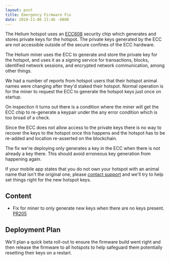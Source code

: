 ```yaml
---
layout: post
title: Emergency Firmware Fix
date: 2019-11-06 21:46 -0800
---
```


The Helium hotspot uses an [ECC608](http://ww1.microchip.com/downloads/en/DeviceDoc/20005927A.pdf)
security chip which generates and stores private keys for the hotspot. The private keys generated by
the ECC are not accessible outside of the secure confines of the ECC hardware.

The Helium miner uses the ECC to generate and store the private key for the hotspot, and uses it as
a signing service for transactions, blocks, identified network sessions, and encrypted network
communication, among other things.

We had a number of reports from hotspot users that their hotspot animal names were changing after
they'd staked their hotspot. Normal operation is for the miner to request the ECC to generate the
hotspot keys just once on startup.

On inspection it turns out there is a condition where the miner will get the ECC chip to re-generate
a keypair under the any error condition which is too broad of a check.

Since the ECC does not allow access to the private keys there is no way to recover the keys to the
hotspot once this happens and the hotspot has to be re-added and location re-asserted on the
blockchain.

The fix we're deploying only generates a key in the ECC when there is not already a key there. This
should avoid erroneous key generation from happening again.

If your mobile app states that you do not own your hotspot with an animal name that isn't the
original one, please [contact support](https://intercom.help/heliumnetwork/en/) and we'll try to
help set things right for the new hotspot keys.

## Content

- Fix for miner to only generate new keys when there are no keys present.
  [PR205](https://github.com/helium/miner/pull/250)

## Deployment Plan

We'll plan a quick beta roll-out to ensure the firmware build went right and then release the
firmware to all hotspots to help safeguard them potentially resetting their keys on a restart.
